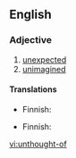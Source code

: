 ==English==

===Adjective===
{{en-adj}}

# [[unexpected]]
# [[unimagined]]

====Translations====
{{trans-top|unexpected}}
* Finnish: {{t+|fi|odottamaton}}
{{trans-mid}}
{{trans-bottom}}

{{trans-top|unimagined}}
* Finnish: {{t-|fi|ennalta-arvaamaton}}
{{trans-mid}}
{{trans-bottom}}

[[vi:unthought-of]]